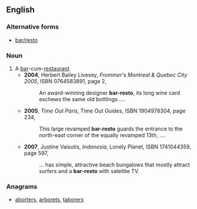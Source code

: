 ==English==

===Alternative forms===
* [[bar/resto]]

===Noun===
{{en-noun}}

# A [[bar]]-cum-[[restaurant]].
#* '''2004''', Herbert Bailey Livesey, ''Frommer's Montreal & Quebec City 2005'', ISBN 0764583891, page 2,
#*: An award-winning designer '''bar-resto''', its long wine card eschews the same old bottlings ....
#* '''2005''', ''Time Out Paris'', Time Out Guides, ISBN 1904978304, page 234,
#*: This large revamped '''bar-resto''' guards the entrance to the north-east corner of the equally revamped 13th, ....
#* '''2007''', Justine Vaisutis, ''Indonesia'', Lonely Planet, ISBN 1741044359, page 597,
#*:... has simple, attractive beach bungalows that mostly attract surfers and a '''bar-resto''' with satellite TV.

===Anagrams===
* [[aborters#English|aborters]], [[arborets#English|arborets]], [[taborers#English|taborers]]